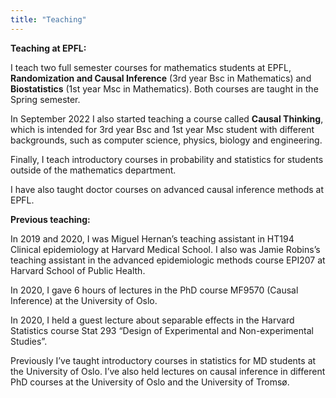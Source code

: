 ```yaml
---
title: "Teaching"
---
```


**Teaching at EPFL:**

I teach two full semester courses for mathematics students at EPFL, **Randomization and Causal Inference** (3rd year Bsc in Mathematics) and **Biostatistics** (1st year Msc in Mathematics). Both courses are taught in the Spring semester.  

In September 2022 I also started teaching a course called **Causal Thinking**, which is intended for 3rd year Bsc and 1st year Msc student with different backgrounds, such as computer science, physics, biology and engineering. 

Finally, I teach introductory courses in probability and statistics for students outside of the mathematics department. 

I have also taught doctor courses on advanced causal inference methods at EPFL.

**Previous teaching:**

In 2019 and 2020, I was Miguel Hernan's teaching assistant in HT194 Clinical epidemiology at Harvard Medical School. I also was Jamie Robins's teaching assistant in the advanced epidemiologic methods course EPI207 at Harvard School of Public Health. 

In 2020, I gave 6 hours of lectures in the PhD course MF9570 (Causal Inference) at the University of Oslo. 

In 2020, I held a guest lecture about separable effects in the Harvard Statistics course Stat 293 "Design of Experimental and Non-experimental Studies".

Previously I've taught introductory courses in statistics for MD students at the University of Oslo. I've also held lectures on causal inference in different PhD courses at the University of Oslo and the University of Tromsø.